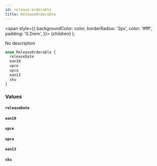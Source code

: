 ```yaml
---
id: release-orderable
title: ReleaseOrderable
---
```


<span
style={{
      backgroundColor: color,
      borderRadius: '2px',
      color: '#fff',
      padding: '0.2rem',
    }}>
{children}
</span>
);

No description

```graphql
enum ReleaseOrderable {
  releaseDate
  ean10
  upce
  upca
  ean13
  sku
}
```

### Values

#### `releaseDate`

#### `ean10`

#### `upce`

#### `upca`

#### `ean13`

#### `sku`

